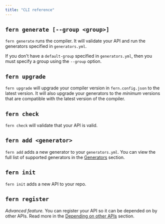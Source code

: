 ```yaml
---
title: "CLI reference"
---
```


## `fern generate [--group <group>]`

`fern generate` runs the compiler. It will validate your API and run the
generators specified in `generators.yml`.

If you don't have a `default-group` specified in `generators.yml`, then you must
specify a group using the `--group` option.

## `fern upgrade`

`fern upgrade` will upgrade your compiler version in `fern.config.json` to the
latest version. It will also upgrade your generators to the _minimum_ versions that
are compatible with the latest version of the compiler.

## `fern check`

`fern check` will validate that your API is valid.

## `fern add <generator>`

`fern add` adds a new generator to your `generators.yml`. You can view the full
list of supported generators in the [Generators](generators) section.

## `fern init`

`fern init` adds a new API to your repo.

## `fern register`

_Advanced feature._ You can register your API so it can be depended on by other
APIs. Read more in the [Depending on other APIs](/advanced/depending-on-other-apis) section.
